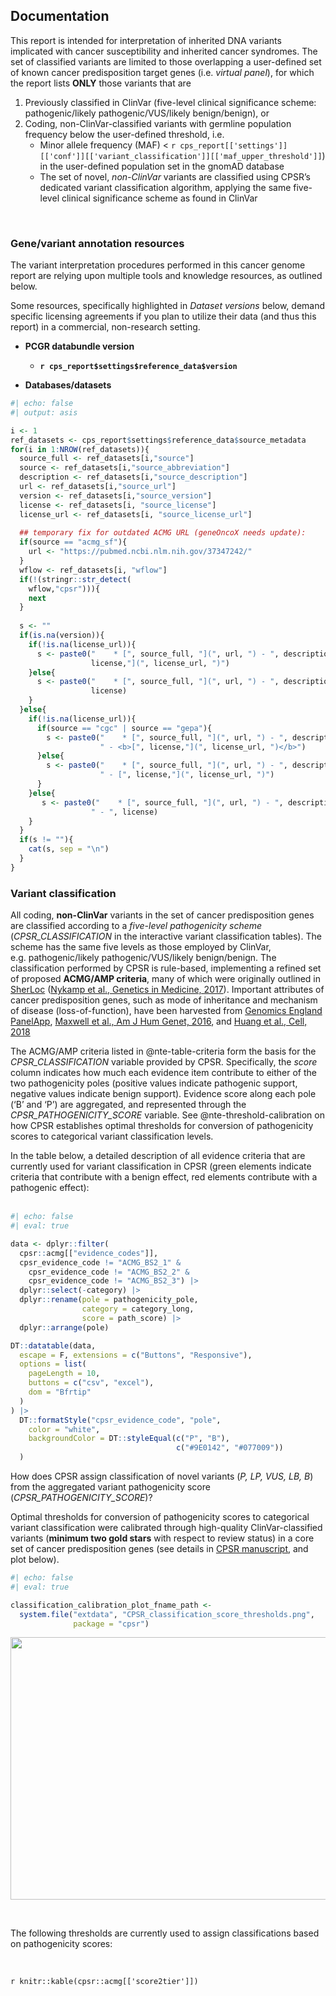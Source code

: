 ## Documentation

This report is intended for interpretation of inherited DNA variants implicated with cancer susceptibility and inherited cancer syndromes. The set of classified variants are limited to those overlapping a user-defined set of known cancer predisposition target genes (i.e. _virtual panel_), for which the report lists __ONLY__ those variants that are

1. Previously classified in ClinVar (five-level clinical significance scheme: pathogenic/likely pathogenic/VUS/likely benign/benign), or
2. Coding, non-ClinVar-classified variants with germline population frequency below the user-defined threshold, i.e. 
    * Minor allele frequency (MAF) < `r cps_report[['settings']][['conf']][['variant_classification']][['maf_upper_threshold']]`) in the user-defined population set in the gnomAD database
    * The set of novel, _non-ClinVar_ variants are classified using CPSR's dedicated variant classification algorithm, applying the same five-level clinical significance scheme as found in ClinVar

<br>

::: {.panel-tabset}

### Gene/variant annotation resources

The variant interpretation procedures performed in this cancer genome report are relying upon multiple tools and knowledge resources, as outlined below. 

::: {.callout-important title="Licensing note"}

Some resources, specifically highlighted in _Dataset versions_ below, demand specific licensing agreements if you plan to utilize their data (and thus this report) in a commercial, non-research setting.

:::

::: {.callout-note title="Dataset versions" collapse="true"}

* __PCGR databundle version__

  * __`r cps_report$settings$reference_data$version`__

* __Databases/datasets__ 
```r
#| echo: false
#| output: asis

i <- 1
ref_datasets <- cps_report$settings$reference_data$source_metadata
for(i in 1:NROW(ref_datasets)){
  source_full <- ref_datasets[i,"source"]
  source <- ref_datasets[i,"source_abbreviation"]
  description <- ref_datasets[i,"source_description"]
  url <- ref_datasets[i,"source_url"]
  version <- ref_datasets[i,"source_version"]
  license <- ref_datasets[i, "source_license"]
  license_url <- ref_datasets[i, "source_license_url"]
  
  ## temporary fix for outdated ACMG URL (geneOncoX needs update):
  if(source == "acmg_sf"){
    url <- "https://pubmed.ncbi.nlm.nih.gov/37347242/"
  }
  wflow <- ref_datasets[i, "wflow"]
  if(!(stringr::str_detect(
    wflow,"cpsr"))){
    next
  }
  
  s <- ""
  if(is.na(version)){
    if(!is.na(license_url)){
      s <- paste0("    * [", source_full, "](", url, ") - ", description, " - [",
                  license,"](", license_url, ")")
    }else{
      s <- paste0("    * [", source_full, "](", url, ") - ", description, " - ",
                  license)
    }
  }else{
    if(!is.na(license_url)){
      if(source == "cgc" | source == "gepa"){
        s <- paste0("    * [", source_full, "](", url, ") - ", description, " (<b>", version, "</b>)",
                    " - <b>[", license,"](", license_url, ")</b>")
      }else{
        s <- paste0("    * [", source_full, "](", url, ") - ", description, " (<b>", version, "</b>)",
                    " - [", license,"](", license_url, ")")
      }
    }else{
       s <- paste0("    * [", source_full, "](", url, ") - ", description, " (<b>", version, "</b>)",
                  " - ", license)
    }
  }
  if(s != ""){
    cat(s, sep = "\n")
  }
}

```

:::

### Variant classification


::: {.callout-note title="Synopsis" collapse="false"}

All coding, <b>non-ClinVar</b> variants in the set of cancer predisposition genes are classified according to a <i>five-level pathogenicity scheme</i> (*CPSR_CLASSIFICATION* in the interactive variant classification tables). The scheme has the same five levels as those employed by ClinVar, e.g. pathogenic/likely pathogenic/VUS/likely benign/benign. The classification performed by CPSR is rule-based, implementing a refined set of proposed **ACMG/AMP criteria**, many of which were originally outlined in [SherLoc](https://www.invitae.com/en/variant-classification/) ([Nykamp et al., Genetics in Medicine, 2017](https://www.ncbi.nlm.nih.gov/pubmed/28492532)). Important attributes of cancer predisposition genes, such as mode of inheritance and mechanism of disease (loss-of-function), have been harvested from [Genomics England PanelApp](https://panelapp.genomicsengland.co.uk/), [Maxwell et al., Am J Hum Genet, 2016](https://www.ncbi.nlm.nih.gov/pubmed/27153395), and [Huang et al., Cell, 2018](https://www.ncbi.nlm.nih.gov/pubmed/29625052)

The ACMG/AMP criteria listed in @nte-table-criteria form the basis for the *CPSR_CLASSIFICATION* variable provided by CPSR. Specifically, the <i>score</i> column indicates how much each evidence item contribute to either of the two pathogenicity poles (positive values indicate pathogenic support, negative values indicate benign support). Evidence score along each pole ('B' and 'P') are aggregated, and represented through the *CPSR_PATHOGENICITY_SCORE* variable. See @nte-threshold-calibration on how CPSR establishes optimal thresholds for conversion of pathogenicity scores to categorical variant classification levels. 

:::

::: {.callout-note title="Implemented evidence criteria - ACMG/AMP" collapse="true" #nte-table-criteria}

In the table below, a detailed description of all evidence criteria that are currently used for variant classification in CPSR (green elements indicate criteria that contribute with a benign effect, red elements contribute with a pathogenic effect):<br><br>


```r
#| echo: false
#| eval: true

data <- dplyr::filter(
  cpsr::acmg[["evidence_codes"]],
  cpsr_evidence_code != "ACMG_BS2_1" &
    cpsr_evidence_code != "ACMG_BS2_2" &
    cpsr_evidence_code != "ACMG_BS2_3") |>
  dplyr::select(-category) |>
  dplyr::rename(pole = pathogenicity_pole, 
                category = category_long, 
                score = path_score) |>
  dplyr::arrange(pole)

DT::datatable(data,
  escape = F, extensions = c("Buttons", "Responsive"),
  options = list(
    pageLength = 10,
    buttons = c("csv", "excel"),
    dom = "Bfrtip"
  )
) |>
  DT::formatStyle("cpsr_evidence_code", "pole",
    color = "white",
    backgroundColor = DT::styleEqual(c("P", "B"), 
                                     c("#9E0142", "#077009"))
  )
```


:::

::: {.callout-note title="Calibration of classification thresholds - ACMG/AMP" collapse="true" #nte-threshold-calibration}

How does CPSR assign classification of novel variants (<i>P, LP, VUS, LB, B</i>) from the aggregated variant pathogenicity score (<i>CPSR_PATHOGENICITY_SCORE</i>)?

Optimal thresholds for conversion of pathogenicity scores to categorical variant classification were calibrated through high-quality ClinVar-classified variants (__minimum two gold stars__ with respect to review status) in a core set of cancer predisposition genes (see details in [CPSR manuscript](https://doi.org/10.1002/ijc.33749), and plot below). 

```r
#| echo: false
#| eval: true

classification_calibration_plot_fname_path <- 
  system.file("extdata", "CPSR_classification_score_thresholds.png", 
              package = "cpsr")
```

<img src="`r classification_calibration_plot_fname_path`" title="" alt="" align="center" width="950" height="420"/>

<br>

The following thresholds are currently used to assign classifications based on pathogenicity scores:

<br>

`r knitr::kable(cpsr::acmg[['score2tier']])`

<br>

:::

:::

